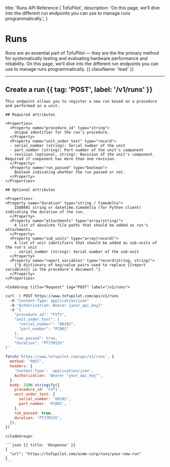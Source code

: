   title: 'Runs API Reference | TofuPilot',
  description:
    'On this page, we’ll dive into the different run endpoints you can use to manage runs programmatically.',
}

# Runs

Runs are an essential part of TofuPilot — they are the the primary method for systematically testing and evaluating hardware performance and reliability. On this page, we’ll dive into the different run endpoints you can use to manage runs programmatically. {{ className: 'lead' }}

---

## Create a run {{ tag: 'POST', label: '/v1/runs' }}

<Row>
  <Col>

    This endpoint allows you to register a new run based on a procedure and performed on a unit.

    ## Required attributes

    <Properties>
      <Property name="procedure_id" type="string">
        Unique identifier for the run's procedure.
      </Property>
      <Property name="unit_under_test" type="record">
      - serial_number (string): Serial number of the unit
      - part_number (string): Part number of the unit's component
      - revision (optional, string): Revision of the unit's component. Required if component has more than one revision.
      </Property>
      <Property name="run_passed" type="boolean">
        Boolean indicating whether the run passed or not.
      </Property>
    </Properties>

    ## Optional attributes

    <Properties>
    <Property name="duration" type="string / timedelta">
        ISO8601 string or datetime.timedelta (for Python client) indicating the duration of the run.
      </Property>
      <Property name="attachments" type="array(string)">
        A list of absolute file paths that should be added as run's attachments.
      </Property>
      <Property name="sub_units" type="array(record)">
        A list of unit identifiers that should be added as sub-units of the run's unit
        - serial_number (string): Serial number of the sub-unit
      </Property>
      <Property name="report_variables" type="record(string, string)">
        {"A dictionary of key/value pairs used to replace {{report variables}} in the procedure's document."}
      </Property>
    </Properties>

  </Col>
  <Col sticky>

    <CodeGroup title="Request" tag="POST" label="/v1/runs">

<PythonExample path="create_run_complete.py" title="Python" />

```bash {{ title: 'cURL' }}
curl -X POST https://www.tofupilot.com/api/v1/runs
  -H "Content-Type: application/json"
  -H "Authorization: Bearer {your_api_key}"
  -d '{
    "procedure_id": "FVT1",
    "unit_under_test": {
      "serial_number": "00102",
      "part_number": "PCB01"
    },
    "run_passed": true,
    "duration": "PT27M15S"
}'
```

```js
fetch('https://www.tofupilot.com/api/v1/runs', {
  method: 'POST',
  headers: {
    'Content-Type': 'application/json',
    Authorization: 'Bearer "your_api_key"',
  },
  body: JSON.stringify({
    procedure_id: 'FVT1',
    unit_under_test: {
      serial_number: '00102',
      part_number: 'PCB01',
    },
    run_passed: true,
    duration: 'PT27M15S',
  }),
})
```

    </CodeGroup>

    ```json {{ title: 'Response' }}
    {
      "url": "https://tofupilot.com/acme-corp/runs/your-new-run"
    }
    ```

  </Col>
</Row>
